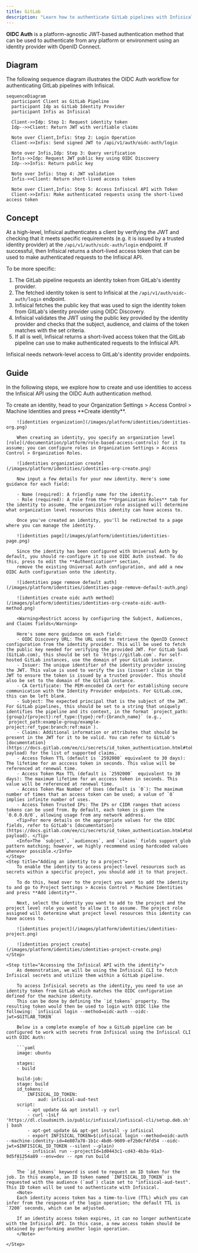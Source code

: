 ```yaml
---
title: GitLab
description: "Learn how to authenticate GitLab pipelines with Infisical using OpenID Connect (OIDC)."
---
```


**OIDC Auth** is a platform-agnostic JWT-based authentication method that can be used to authenticate from any platform or environment using an identity provider with OpenID Connect.

## Diagram

The following sequence diagram illustrates the OIDC Auth workflow for authenticating GitLab pipelines with Infisical.

```mermaid
sequenceDiagram
  participant Client as GitLab Pipeline
  participant Idp as GitLab Identity Provider
  participant Infis as Infisical

  Client->>Idp: Step 1: Request identity token
  Idp-->>Client: Return JWT with verifiable claims

  Note over Client,Infis: Step 2: Login Operation
  Client->>Infis: Send signed JWT to /api/v1/auth/oidc-auth/login

  Note over Infis,Idp: Step 3: Query verification
  Infis->>Idp: Request JWT public key using OIDC Discovery
  Idp-->>Infis: Return public key

  Note over Infis: Step 4: JWT validation
  Infis->>Client: Return short-lived access token

  Note over Client,Infis: Step 5: Access Infisical API with Token
  Client->>Infis: Make authenticated requests using the short-lived access token
```

## Concept

At a high-level, Infisical authenticates a client by verifying the JWT and checking that it meets specific requirements (e.g. it is issued by a trusted identity provider) at the `/api/v1/auth/oidc-auth/login` endpoint. If successful,
then Infisical returns a short-lived access token that can be used to make authenticated requests to the Infisical API.

To be more specific:

1. The GitLab pipeline requests an identity token from GitLab's identity provider.
2. The fetched identity token is sent to Infisical at the `/api/v1/auth/oidc-auth/login` endpoint.
3. Infisical fetches the public key that was used to sign the identity token from GitLab's identity provider using OIDC Discovery.
4. Infisical validates the JWT using the public key provided by the identity provider and checks that the subject, audience, and claims of the token matches with the set criteria.
5. If all is well, Infisical returns a short-lived access token that the GitLab pipeline can use to make authenticated requests to the Infisical API.

<Note>
  Infisical needs network-level access to GitLab's identity provider endpoints.
</Note>

## Guide

In the following steps, we explore how to create and use identities to access the Infisical API using the OIDC Auth authentication method.

<Steps>
    <Step title="Creating an identity">
        To create an identity, head to your Organization Settings > Access Control > Machine Identities and press **Create identity**. 
        
        ![identities organization](/images/platform/identities/identities-org.png)
        
        When creating an identity, you specify an organization level [role](/documentation/platform/role-based-access-controls) for it to assume; you can configure roles in Organization Settings > Access Control > Organization Roles.

        ![identities organization create](/images/platform/identities/identities-org-create.png)

        Now input a few details for your new identity. Here's some guidance for each field:

        - Name (required): A friendly name for the identity.
        - Role (required): A role from the **Organization Roles** tab for the identity to assume. The organization role assigned will determine what organization level resources this identity can have access to.

        Once you've created an identity, you'll be redirected to a page where you can manage the identity.

        ![identities page](/images/platform/identities/identities-page.png)

        Since the identity has been configured with Universal Auth by default, you should re-configure it to use OIDC Auth instead. To do this, press to edit the **Authentication** section,
        remove the existing Universal Auth configuration, and add a new OIDC Auth configuration onto the identity.

        ![identities page remove default auth](/images/platform/identities/identities-page-remove-default-auth.png)

        ![identities create oidc auth method](/images/platform/identities/identities-org-create-oidc-auth-method.png)

        <Warning>Restrict access by configuring the Subject, Audiences, and Claims fields</Warning>

        Here's some more guidance on each field:
        - OIDC Discovery URL: The URL used to retrieve the OpenID Connect configuration from the identity provider. This will be used to fetch the public key needed for verifying the provided JWT. For GitLab SaaS (GitLab.com), this should be set to `https://gitlab.com`. For self-hosted GitLab instances, use the domain of your GitLab instance.
        - Issuer: The unique identifier of the identity provider issuing the JWT. This value is used to verify the iss (issuer) claim in the JWT to ensure the token is issued by a trusted provider. This should also be set to the domain of the Gitlab instance.
        - CA Certificate: The PEM-encoded CA cert for establishing secure communication with the Identity Provider endpoints. For GitLab.com, this can be left blank.
        - Subject: The expected principal that is the subject of the JWT. For GitLab pipelines, this should be set to a string that uniquely identifies the pipeline and its context, in the format `project_path:{group}/{project}:ref_type:{type}:ref:{branch_name}` (e.g., `project_path:example-group/example-project:ref_type:branch:ref:main`).
        - Claims: Additional information or attributes that should be present in the JWT for it to be valid. You can refer to GitLab's [documentation](https://docs.gitlab.com/ee/ci/secrets/id_token_authentication.html#token-payload) for the list of supported claims.
        - Access Token TTL (default is `2592000` equivalent to 30 days): The lifetime for an acccess token in seconds. This value will be referenced at renewal time.
        - Access Token Max TTL (default is `2592000`  equivalent to 30 days): The maximum lifetime for an acccess token in seconds. This value will be referenced at renewal time.
        - Access Token Max Number of Uses (default is `0`): The maximum number of times that an access token can be used; a value of `0` implies infinite number of uses.
        - Access Token Trusted IPs: The IPs or CIDR ranges that access tokens can be used from. By default, each token is given the `0.0.0.0/0`, allowing usage from any network address.
        <Tip>For more details on the appropriate values for the OIDC fields, refer to GitLab's [documentation](https://docs.gitlab.com/ee/ci/secrets/id_token_authentication.html#token-payload). </Tip>
        <Info>The `subject`, `audiences`, and `claims` fields support glob pattern matching; however, we highly recommend using hardcoded values whenever possible.</Info>
    </Step>
    <Step title="Adding an identity to a project">
        To enable the identity to access project-level resources such as secrets within a specific project, you should add it to that project.

        To do this, head over to the project you want to add the identity to and go to Project Settings > Access Control > Machine Identities and press **Add identity**.

        Next, select the identity you want to add to the project and the project level role you want to allow it to assume. The project role assigned will determine what project level resources this identity can have access to.

        ![identities project](/images/platform/identities/identities-project.png)

        ![identities project create](/images/platform/identities/identities-project-create.png)
    </Step>

    <Step title="Accessing the Infisical API with the identity">
        As demonstration, we will be using the Infisical CLI to fetch Infisical secrets and utilize them within a GitLab pipeline.

        To access Infisical secrets as the identity, you need to use an identity token from GitLab which matches the OIDC configuration defined for the machine identity.
        This can be done by defining the `id_tokens` property. The resulting token would then be used to login with OIDC like the following: `infisical login --method=oidc-auth --oidc-jwt=$GITLAB_TOKEN`

        Below is a complete example of how a GitLab pipeline can be configured to work with secrets from Infisical using the Infisical CLI with OIDC Auth:

        ```yaml
        image: ubuntu

        stages:
        - build

        build-job:
        stage: build
        id_tokens:
            INFISICAL_ID_TOKEN:
                aud: infisical-aud-test
        script:
            - apt update && apt install -y curl
            - curl -1sLf 'https://dl.cloudsmith.io/public/infisical/infisical-cli/setup.deb.sh' | bash
            - apt-get update && apt-get install -y infisical
            - export INFISICAL_TOKEN=$(infisical login --method=oidc-auth --machine-identity-id=4e807a78-1b1c-4bd6-9609-ef2b0cf4fd54 --oidc-jwt=$INFISICAL_ID_TOKEN --silent --plain)
            - infisical run --projectId=1d0443c1-cd43-4b3a-91a3-9d5f81254a89 --env=dev -- npm run build
        ```

        The `id_tokens` keyword is used to request an ID token for the job. In this example, an ID token named `INFISICAL_ID_TOKEN` is requested with the audience (`aud`) claim set to "infisical-aud-test". This ID token will be used to authenticate with Infisical.
        <Note>
        Each identity access token has a time-to-live (TTL) which you can infer from the response of the login operation; the default TTL is `7200` seconds, which can be adjusted.

        If an identity access token expires, it can no longer authenticate with the Infisical API. In this case, a new access token should be obtained by performing another login operation.
        </Note>

    </Step>

</Steps>
